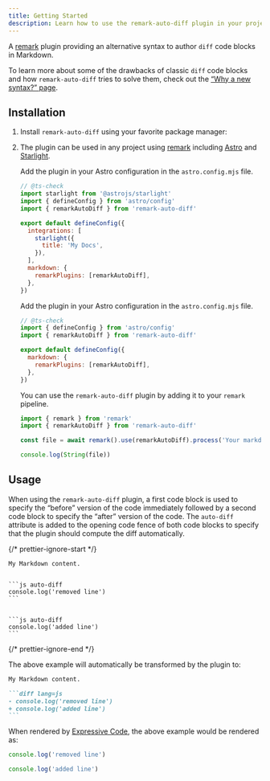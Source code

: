 ```yaml
---
title: Getting Started
description: Learn how to use the remark-auto-diff plugin in your project.
---
```


A [remark](https://remark.js.org/) plugin providing an alternative syntax to author `diff` code blocks in Markdown.

To learn more about some of the drawbacks of classic `diff` code blocks and how `remark-auto-diff` tries to solve them, check out the [“Why a new syntax?” page](/why/).

## Installation


<Steps>

1. Install `remark-auto-diff` using your favorite package manager:

   <PackageManagers pkg="remark-auto-diff" />

2. The plugin can be used in any project using [remark](https://remark.js.org/) including [Astro](https://astro.build/) and [Starlight](https://starlight.astro.build/).

   <Tabs syncKey="remark-auto-diff-install">

   <TabItem label="Starlight">

   Add the plugin in your Astro configuration in the `astro.config.mjs` file.

   ```js title="astro.config.mjs" {4,12-14}
   // @ts-check
   import starlight from '@astrojs/starlight'
   import { defineConfig } from 'astro/config'
   import { remarkAutoDiff } from 'remark-auto-diff'

   export default defineConfig({
     integrations: [
       starlight({
         title: 'My Docs',
       }),
     ],
     markdown: {
       remarkPlugins: [remarkAutoDiff],
     },
   })
   ```

   </TabItem>

   <TabItem label="Astro">

   Add the plugin in your Astro configuration in the `astro.config.mjs` file.

   ```js title="astro.config.mjs" {3,6-8}
   // @ts-check
   import { defineConfig } from 'astro/config'
   import { remarkAutoDiff } from 'remark-auto-diff'

   export default defineConfig({
     markdown: {
       remarkPlugins: [remarkAutoDiff],
     },
   })
   ```

   </TabItem>

   <TabItem label="remark">

   You can use the `remark-auto-diff` plugin by adding it to your `remark` pipeline.

   ```js title="markdown.js" {2} ".use(remarkAutoDiff)"
   import { remark } from 'remark'
   import { remarkAutoDiff } from 'remark-auto-diff'

   const file = await remark().use(remarkAutoDiff).process('Your markdown here')

   console.log(String(file))
   ```

   </TabItem>

   </Tabs>

</Steps>

## Usage

When using the `remark-auto-diff` plugin, a first code block is used to specify the “before” version of the code immediately followed by a second code block to specify the “after” version of the code.
The `auto-diff` attribute is added to the opening code fence of both code blocks to specify that the plugin should compute the diff automatically.

{/* prettier-ignore-start */}
````mdx frame="terminal" title="Markdown Code Editor" {"First code block with the “before” version of the code.":3-6} {"Second code block with the “after” version of the code.":8-11}
My Markdown content.


```js auto-diff
console.log('removed line')
```


```js auto-diff
console.log('added line')
```

`````
{/* prettier-ignore-end */}

The above example will automatically be transformed by the plugin to:

````md
My Markdown content.

```diff lang=js
- console.log('removed line')
+ console.log('added line')
```
````

When rendered by [Expressive Code](https://expressive-code.com/), the above example would be rendered as:

```js auto-diff
console.log('removed line')
```

```js auto-diff
console.log('added line')
```
